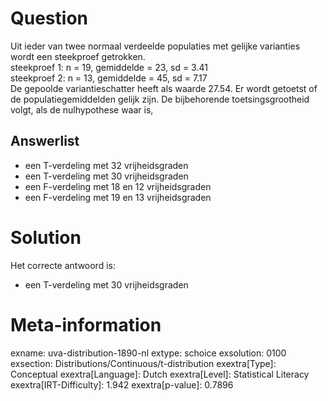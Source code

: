 Question
========

Uit ieder van twee normaal verdeelde populaties met gelijke varianties
wordt een steekproef getrokken.\
steekproef 1: n = 19, gemiddelde = 23, sd = 3.41\
steekproef 2: n = 13, gemiddelde = 45, sd = 7.17\
De gepoolde variantieschatter heeft als waarde 27.54. Er wordt getoetst
of de populatiegemiddelden gelijk zijn. De bijbehorende
toetsingsgrootheid volgt, als de nulhypothese waar is,

Answerlist
----------

* een T-verdeling met 32 vrijheidsgraden
* een T-verdeling met 30 vrijheidsgraden
* een F-verdeling met 18 en 12 vrijheidsgraden
* een F-verdeling met 19 en 13 vrijheidsgraden

Solution
========

Het correcte antwoord is: 

* een T-verdeling met 30 vrijheidsgraden

Meta-information
================
exname: uva-distribution-1890-nl
extype: schoice
exsolution: 0100
exsection: Distributions/Continuous/t-distribution
exextra[Type]: Conceptual
exextra[Language]: Dutch
exextra[Level]: Statistical Literacy
exextra[IRT-Difficulty]: 1.942
exextra[p-value]: 0.7896
